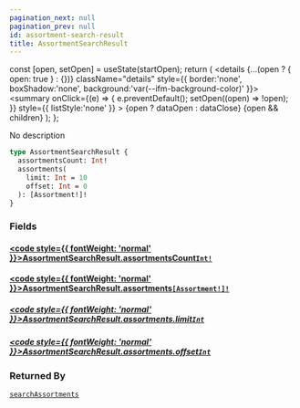 ```yaml
---
pagination_next: null
pagination_prev: null
id: assortment-search-result
title: AssortmentSearchResult
---
```









  const [open, setOpen] = useState(startOpen);
  return (
    <details {...(open ? { open: true } : {})} className="details" style={{ border:'none', boxShadow:'none', background:'var(--ifm-background-color)' }}>
      <summary
        onClick={(e) => {
          e.preventDefault();
          setOpen((open) => !open);
        }}
        style={{ listStyle:'none' }}
      >
      {open ? dataOpen : dataClose}
      </summary>
      {open && children}
    </details>
  );
};








No description


```graphql
type AssortmentSearchResult {
  assortmentsCount: Int!
  assortments(
    limit: Int = 10
    offset: Int = 0
  ): [Assortment!]!
}
```




### Fields

#### [<code style={{ fontWeight: 'normal' }}>AssortmentSearchResult.<b>assortmentsCount</b></code>](#)<Bullet />[`Int!`](/schema/types/scalars/int.mdx) <Badge class="badge badge--secondary" text="non-null"/> <Badge class="badge badge--secondary" text="scalar"/> 



#### [<code style={{ fontWeight: 'normal' }}>AssortmentSearchResult.<b>assortments</b></code>](#)<Bullet />[`[Assortment!]!`](/schema/types/objects/assortment.mdx) <Badge class="badge badge--secondary" text="non-null"/> <Badge class="badge badge--secondary" text="object"/> 

##### [<code style={{ fontWeight: 'normal' }}>AssortmentSearchResult.assortments.<b>limit</b></code>](#)<Bullet />[`Int`](/schema/types/scalars/int.mdx) <Badge class="badge badge--secondary" text="scalar"/> 



##### [<code style={{ fontWeight: 'normal' }}>AssortmentSearchResult.assortments.<b>offset</b></code>](#)<Bullet />[`Int`](/schema/types/scalars/int.mdx) <Badge class="badge badge--secondary" text="scalar"/> 







### Returned By

[`searchAssortments`](/schema/operations/queries/search-assortments.mdx)  <Badge class="badge badge--secondary" text="query"/>

